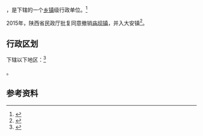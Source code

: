 {{中国乡级行政区|61/07/26/102/000}}

'''{{PAGENAMEBASE}}'''，是{{PRC admin/fullname|61/07/26/102/000|3}}下辖的一个[[乡镇|乡镇]]级行政单位。<ref>{{PRC admin/ref sgc|{{PRC admin/parent|61/07/26/102/000}}}}</ref>

2015年，陕西省民政厅批复同意撤销[[庙坝镇_(宁强县)|庙坝镇]]，并入大安镇<ref>{{Cite web |url=http://shaanxi.mca.gov.cn/article/mzyw1/201507/20150700841888.shtml |title=陕西省民政厅关于陕西省乡镇行政区划调整的公告 |access-date=2017-09-14 |archive-url=https://web.archive.org/web/20170914220400/http://shaanxi.mca.gov.cn/article/mzyw1/201507/20150700841888.shtml |archive-date=2017-09-14 |dead-url=yes }}</ref>。

== 行政区划 ==

{{PAGENAMEBASE}}下辖以下地区：<ref>{{PRC admin/ref sgc|61/07/26/102/000}}</ref>

{{PRC admin/children|61/07/26/102/000}}。

== 参考资料 ==

{{reflist}}

{{行政区划小作品}}
{{PRC admin/navcat|61/07/26/102/000}}